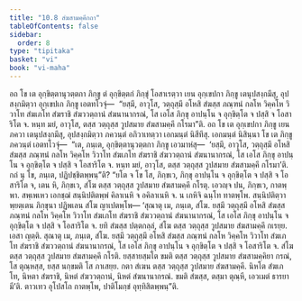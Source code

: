 ```yaml
---
title: "10.8 สํฆสามคฺคีกถา"
tableOfContents: false
sidebar:
  order: 8
type: "tipitaka"
basket: "vi"
book: "vi-maha"
---
```



<DynamicBreadcrumb />

<Division number="475" book="vi-maha">

<Paragraph number="2015" book="vi-maha">
อถ โข เต อุกฺขิตฺตานุวตฺตกา ภิกฺขู ตํ อุกฺขิตฺตกํ ภิกฺขุํ โอสาเรตฺวา เยน อุกฺเขปกา ภิกฺขู เตนุปสงฺกมึสุ, อุปสงฺกมิตฺวา อุกฺเขปเก ภิกฺขู เอตทโวจุํ—  “ยสฺมึ, อาวุโส, วตฺถุสฺมึ อโหสิ สํฆสฺส ภณฺฑนํ กลโห วิคฺคโห วิวาโท สํฆเภโท สํฆราชิ สํฆววตฺถานํ สํฆนานากรณํ, โส เอโส ภิกฺขุ อาปนฺโน จ อุกฺขิตฺโต จ ปสฺสิ จ โอสาริโต จ. หนฺท มยํ, อาวุโส, ตสฺส วตฺถุสฺส วูปสมาย สํฆสามคฺคึ กโรมา”ติ.
</Paragraph>

<Paragraph number="2016" book="vi-maha">
อถ โข เต อุกฺเขปกา ภิกฺขู เยน ภควา เตนุปสงฺกมึสุ, อุปสงฺกมิตฺวา ภควนฺตํ อภิวาเทตฺวา เอกมนฺตํ นิสีทึสุ. เอกมนฺตํ นิสินฺนา โข เต ภิกฺขู ภควนฺตํ เอตทโวจุํ—  “เต, ภนฺเต, อุกฺขิตฺตานุวตฺตกา ภิกฺขู เอวมาหํสุ—  ‘ยสฺมึ, อาวุโส, วตฺถุสฺมึ อโหสิ สํฆสฺส ภณฺฑนํ กลโห วิคฺคโห วิวาโท สํฆเภโท สํฆราชิ สํฆววตฺถานํ สํฆนานากรณํ, โส เอโส ภิกฺขุ อาปนฺโน จ อุกฺขิตฺโต จ ปสฺสิ จ โอสาริโต จ. หนฺท มยํ, อาวุโส, ตสฺส วตฺถุสฺส วูปสมาย สํฆสามคฺคึ กโรมา’ติ. กถํ นุ โข, ภนฺเต, ปฏิปชฺชิตพฺพนฺ”ติ? “ยโต จ โข โส, ภิกฺขเว, ภิกฺขุ อาปนฺโน จ อุกฺขิตฺโต จ ปสฺสิ จ โอสาริโต จ, เตน หิ, ภิกฺขเว, สํโฆ ตสฺส วตฺถุสฺส วูปสมาย สํฆสามคฺคึ กโรตุ. เอวญฺจ ปน, ภิกฺขเว, กาตพฺพา. สพฺเพเหว เอกชฺฌํ สนฺนิปติตพฺพํ คิลาเนหิ จ อคิลาเนหิ จ. น เกหิจิ ฉนฺโท ทาตพฺโพ. สนฺนิปติตฺวา พฺยตฺเตน ภิกฺขุนา ปฏิพเลน สํโฆ ญาเปตพฺโพ—
</Paragraph>

<Paragraph number="2017" book="vi-maha">
‘สุณาตุ เม, ภนฺเต, สํโฆ. ยสฺมึ วตฺถุสฺมึ อโหสิ สํฆสฺส ภณฺฑนํ กลโห วิคฺคโห วิวาโท สํฆเภโท สํฆราชิ สํฆววตฺถานํ สํฆนานากรณํ, โส เอโส ภิกฺขุ อาปนฺโน จ อุกฺขิตฺโต จ ปสฺสิ จ โอสาริโต จ. ยทิ สํฆสฺส ปตฺตกลฺลํ, สํโฆ ตสฺส วตฺถุสฺส วูปสมาย สํฆสามคฺคึ กเรยฺย. เอสา ญตฺติ.
</Paragraph>

<Paragraph number="2018" book="vi-maha">
สุณาตุ เม, ภนฺเต, สํโฆ. ยสฺมึ วตฺถุสฺมึ อโหสิ สํฆสฺส ภณฺฑนํ กลโห วิคฺคโห วิวาโท สํฆเภโท สํฆราชิ สํฆววตฺถานํ สํฆนานากรณํ, โส เอโส ภิกฺขุ อาปนฺโน จ อุกฺขิตฺโต จ ปสฺสิ จ โอสาริโต จ. สํโฆ ตสฺส วตฺถุสฺส วูปสมาย สํฆสามคฺคึ กโรติ. ยสฺสายสฺมโต ขมติ ตสฺส วตฺถุสฺส วูปสมาย สํฆสามคฺคิยา กรณํ, โส ตุณฺหสฺส, ยสฺส นกฺขมติ โส ภาเสยฺย.
</Paragraph>

<Paragraph number="2019" book="vi-maha">
กตา สํเฆน ตสฺส วตฺถุสฺส วูปสมาย สํฆสามคฺคี. นิหโต สํฆเภโท, นิหตา สํฆราชิ, นิหตํ สํฆววตฺถานํ, นิหตํ สํฆนานากรณํ. ขมติ สํฆสฺส, ตสฺมา ตุณฺหี, เอวเมตํ ธารยามี’ติ.
</Paragraph>

<Paragraph number="2020" book="vi-maha">
ตาวเทว อุโปสโถ กาตพฺโพ, ปาติโมกฺขํ อุทฺทิสิตพฺพนฺ”ติ.
</Paragraph>
</Division>